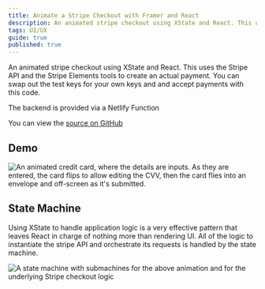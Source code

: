 ```yaml
---
title: Animate a Stripe Checkout with Framer and React
description: An animated stripe checkout using XState and React. This uses the Stripe API and the Stripe Elements tools to create an actual payment.
tags: UI/UX
guide: true
published: true
---
```


An animated stripe checkout using XState and React. This uses the Stripe API and the Stripe Elements tools to create an actual payment. You can swap out the test keys for your own keys and and accept payments with this code.

The backend is provided via a Netlify Function

You can view the [source on GitHub](https://github.com/JacobParis/stripe-machine-example)

## Demo

![An animated credit card, where the details are inputs. As they are entered, the card flips to allow editing the CVV, then the card flies into an envelope and off-screen as it's submitted.](https://user-images.githubusercontent.com/5633704/82744168-cbc04800-9d42-11ea-8f18-70592639b014.gif)

## State Machine

Using XState to handle application logic is a very effective pattern that leaves React in charge of nothing more than rendering UI. All of the logic to instantiate the stripe API and orchestrate its requests is handled by the state machine.

![A state machine with submachines for the above animation and for the underlying Stripe checkout logic](https://user-images.githubusercontent.com/5633704/82744117-3a50d600-9d42-11ea-9d1f-70e32dfd9c0d.png)
